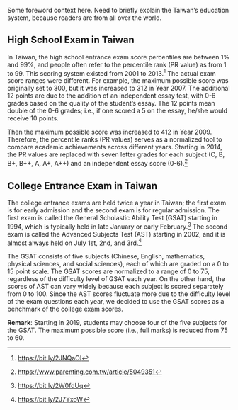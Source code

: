 Some foreword context here. Need to briefly explain the Taiwan's education system, because readers are from all over the world.  

## High School Exam in Taiwan

\textcolor{red}{What aggregated data does the Taiwan government publish?}  

\textcolor{red}{What are the five subjects in the high school entrance exam?}  

\textcolor{red}{When were two opportunities given each year? When did it become only one test?}  

In Taiwan, the high school entrance exam score percentiles are between 1% and 99%, and people often refer to the percentile rank (PR value) as from 1 to 99. This scoring system existed from 2001 to 2013.^[<https://bit.ly/2JNQaOI>] The actual exam score ranges were different. For example, the maximum possible score was originally set to 300, but it was increased to 312 in Year 2007. The additional 12 points are due to the addition of an independent essay test, with 0-6 grades based on the quality of the student's essay. The 12 points mean double of the 0-6 grades; i.e., if one scored a 5 on the essay, he/she would receive 10 points.  

\textcolor{red}{Describe the changes from 312 to 412. Each subject is augument from 60 to 80 points. Cite the news article that resulted in such change, because it made headlines at that time.}  

Then the maximum possible score was increased to 412 in Year 2009. Therefore, the percentile ranks (PR values) serves as a normalized tool to compare academic achievements across different years. Starting in 2014, the PR values are replaced with seven letter grades for each subject (C, B, B+, B++, A, A+, A++) and an independent essay score (0-6).^[<https://www.parenting.com.tw/article/5049351>]    

\textcolor{red}{How are the new letter grades used for high school admission decisions? Each region in Taiwan has their own rules; cite a few examples including Taipei's policy.}  

## College Entrance Exam in Taiwan

\textcolor{red}{Describe the early admission and the regular admission rules separately.}  

\textcolor{red}{What aggregated data does the Taiwan government publish?}  

The college entrance exams are held twice a year in Taiwan; the first exam is for early admission and the second exam is for regular admission. The first exam is called the General Scholastic Ability Test (GSAT) starting in 1994, which is typically held in late January or early February.^[<https://bit.ly/2W0fdUq>] The second exam is called the Advanced Subjects Test (AST) starting in 2002, and it is almost always held on July 1st, 2nd, and 3rd.^[<https://bit.ly/2J7YxoW>]   

\textcolor{red}{How is the 0 to 15 point scale calculated?}    

The GSAT consists of five subjects (Chinese, English, mathematics, physical sciences, and social sciences), each of which are graded on a 0 to 15 point scale. The GSAT scores are normalized to a range of 0 to 75, regardless of the difficulty level of GSAT each year. On the other hand, the scores of AST can vary widely because each subject is scored separately from 0 to 100. Since the AST scores fluctuate more due to the difficulty level of the exam questions each year, we decided to use the GSAT scores as a benchmark of the college exam scores.  

**Remark**: Starting in 2019, students may choose four of the five subjects for the GSAT. The maximum possible score (i.e., full marks) is reduced from 75 to 60.